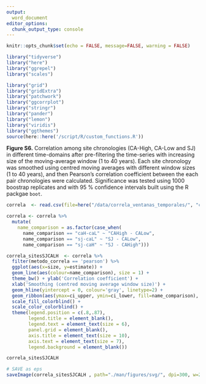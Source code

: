 ```yaml
---
output: 
  word_document
editor_options: 
  chunk_output_type: console
---
```


```r
knitr::opts_chunk$set(echo = FALSE, message=FALSE, warning = FALSE)
```

```r
library("tidyverse")
library("here")
library("ggrepel")
library("scales")

library("grid")
library("gridExtra")
library("patchwork")
library("ggcorrplot")
library("stringr")
library("pander")
library("lemon")
library("viridis")
library("ggthemes")
source(here::here('/script/R/custom_functions.R'))
```

**Figure S6.** Correlation among site chronologies (CA-High, CA-Low and SJ) in different time-domains after pre-filtering the time-series with increasing size of the moving-average window (1 to 40 years). Each site chronology was smoothed using centred moving averages with different window sizes (1 to 40 years), and then Pearson's correlation coefficient between the each pair chronologies were calculated. Significance was tested using 1000 boostrap replicates and with 95 % confidence intervals built using the R packgae `boot`. 

```r
correla  <- read.csv(file=here("/data/correla_ventanas_temporales/", "correla_chronos.csv"), header = TRUE)

correla <- correla %>% 
  mutate(
    name_comparison = as.factor(case_when(
      name_comparison == "caH-caL" ~ "CAHigh - CALow",
      name_comparison == "sj-caL" ~ "SJ - CALow",
      name_comparison == "sj-caH" ~ "SJ - CAHigh")))
```

```r
correla_sitesSJCALH  <- correla %>% 
  filter(metodo_correla == 'pearson') %>%
  ggplot(aes(x=size, y=estimate)) + 
  geom_line(aes(colour=name_comparison), size = 1) + 
  theme_bw() + ylab('Correlation coefficient') +
  xlab('Smoothing (centred moving average window size)') + 
  geom_hline(yintercept = 0, colour='gray', linetype=2) + 
  geom_ribbon(aes(ymax=ci_upper, ymin=ci_lower, fill=name_comparison), alpha=0.3) + 
  scale_fill_colorblind() + 
  scale_color_colorblind() +
  theme(legend.position = c(.8,.87), 
        legend.title = element_blank(), 
        legend.text = element_text(size = 6),
        panel.grid = element_blank(), 
        axis.title = element_text(size = 10), 
        axis.text = element_text(size = 7),
        legend.background = element_blank())
```

```r
correla_sitesSJCALH
```


```r
# SAVE as eps 
saveImage(correla_sitesSJCALH , path="./man/figures/svg/", dpi=300, w=20, h=14, fig= "fig_s6", u = "cm") 
```
